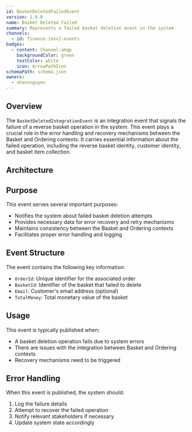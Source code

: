 ```yaml
---
id: BasketDeletedFailedEvent
version: 1.0.0
name: Basket Deleted Failed
summary: Represents a failed basket deletion event in the system
channels:
  - id: finance.{env}.events
badges:
  - content: Channel:amqp
    backgroundColor: green
    textColor: white
    icon: ArrowPathIcon
schemaPath: schema.json
owners:
  - nhanxnguyen
---
```


## Overview

The `BasketDeletedIntegrationEvent` is an integration event that signals the failure of a reverse basket operation in the system. This event plays a crucial role in the error handling and recovery mechanisms between the Basket and Ordering contexts. It carries essential information about the failed operation, including the reverse basket identity, customer identity, and basket item collection.

## Architecture

<NodeGraph />

## Purpose

This event serves several important purposes:

- Notifies the system about failed basket deletion attempts
- Provides necessary data for error recovery and retry mechanisms
- Maintains consistency between the Basket and Ordering contexts
- Facilitates proper error handling and logging

## Event Structure

The event contains the following key information:

- `OrderId`: Unique identifier for the associated order
- `BasketId`: Identifier of the basket that failed to delete
- `Email`: Customer's email address (optional)
- `TotalMoney`: Total monetary value of the basket

## Usage

This event is typically published when:

- A basket deletion operation fails due to system errors
- There are issues with the integration between Basket and Ordering contexts
- Recovery mechanisms need to be triggered

## Error Handling

When this event is published, the system should:

1. Log the failure details
2. Attempt to recover the failed operation
3. Notify relevant stakeholders if necessary
4. Update system state accordingly
